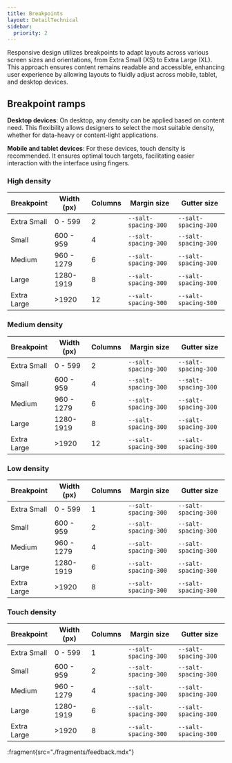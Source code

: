 ```yaml
---
title: Breakpoints
layout: DetailTechnical
sidebar:
  priority: 2
---
```


Responsive design utilizes breakpoints to adapt layouts across various screen sizes and orientations, from Extra Small (XS) to Extra Large (XL). This approach ensures content remains readable and accessible, enhancing user experience by allowing layouts to fluidly adjust across mobile, tablet, and desktop devices.

## Breakpoint ramps

**Desktop devices**: On desktop, any density can be applied based on content need. This flexibility allows designers to select the most suitable density, whether for data-heavy or content-light applications.

**Mobile and tablet devices**: For these devices, touch density is recommended. It ensures optimal touch targets, facilitating easier interaction with the interface using fingers.

### High density

| Breakpoint  | Width (px) | Columns | Margin size          | Gutter size          |
| ----------- | ---------- | ------- | -------------------- | -------------------- |
| Extra Small | 0 - 599    | 2       | `--salt-spacing-300` | `--salt-spacing-300` |
| Small       | 600 - 959  | 4       | `--salt-spacing-300` | `--salt-spacing-300` |
| Medium      | 960 - 1279 | 6       | `--salt-spacing-300` | `--salt-spacing-300` |
| Large       | 1280-1919  | 8       | `--salt-spacing-300` | `--salt-spacing-300` |
| Extra Large | >1920      | 12      | `--salt-spacing-300` | `--salt-spacing-300` |

### Medium density

| Breakpoint  | Width (px) | Columns | Margin size          | Gutter size          |
| ----------- | ---------- | ------- | -------------------- | -------------------- |
| Extra Small | 0 - 599    | 2       | `--salt-spacing-300` | `--salt-spacing-300` |
| Small       | 600 - 959  | 4       | `--salt-spacing-300` | `--salt-spacing-300` |
| Medium      | 960 - 1279 | 6       | `--salt-spacing-300` | `--salt-spacing-300` |
| Large       | 1280-1919  | 8       | `--salt-spacing-300` | `--salt-spacing-300` |
| Extra Large | >1920      | 12      | `--salt-spacing-300` | `--salt-spacing-300` |

### Low density

| Breakpoint  | Width (px) | Columns | Margin size          | Gutter size          |
| ----------- | ---------- | ------- | -------------------- | -------------------- |
| Extra Small | 0 - 599    | 1       | `--salt-spacing-300` | `--salt-spacing-300` |
| Small       | 600 - 959  | 2       | `--salt-spacing-300` | `--salt-spacing-300` |
| Medium      | 960 - 1279 | 4       | `--salt-spacing-300` | `--salt-spacing-300` |
| Large       | 1280-1919  | 6       | `--salt-spacing-300` | `--salt-spacing-300` |
| Extra Large | >1920      | 8       | `--salt-spacing-300` | `--salt-spacing-300` |

### Touch density

| Breakpoint  | Width (px) | Columns | Margin size          | Gutter size          |
| ----------- | ---------- | ------- | -------------------- | -------------------- |
| Extra Small | 0 - 599    | 1       | `--salt-spacing-300` | `--salt-spacing-300` |
| Small       | 600 - 959  | 2       | `--salt-spacing-300` | `--salt-spacing-300` |
| Medium      | 960 - 1279 | 4       | `--salt-spacing-300` | `--salt-spacing-300` |
| Large       | 1280-1919  | 6       | `--salt-spacing-300` | `--salt-spacing-300` |
| Extra Large | >1920      | 8       | `--salt-spacing-300` | `--salt-spacing-300` |

:fragment{src="./fragments/feedback.mdx"}
